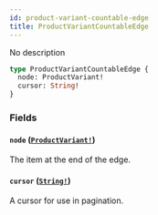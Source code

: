 ```yaml
---
id: product-variant-countable-edge
title: ProductVariantCountableEdge
---
```


No description

```graphql
type ProductVariantCountableEdge {
  node: ProductVariant!
  cursor: String!
}
```

### Fields

#### `node` ([`ProductVariant!`](../../../developer/api-reference/objects/product-variant))

The item at the end of the edge.

#### `cursor` ([`String!`](../../../developer/api-reference/scalars/string))

A cursor for use in pagination.
